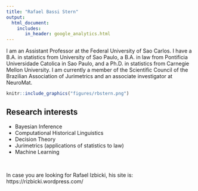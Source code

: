 ```yaml
---
title: "Rafael Bassi Stern"
output: 
  html_document:
    includes:
       in_header: google_analytics.html
---
```


I am an Assistant Professor at the
Federal University of Sao Carlos.
I have a B.A. in statistics from
University of Sao Paulo, 
a B.A. in law from 
Pontificia Universidade Catolica in Sao Paulo, and
a Ph.D. in statistics from 
Carnegie Mellon University.
I am currently a member of the
Scientific Council of the
Brazilian Association of Jurimetrics and
an associate investigator at NeuroMat.

```r
knitr::include_graphics("figures/rbstern.png")
```

## Research interests

- Bayesian Inference
- Computational Historical Linguistics
- Decision Theory
- Jurimetrics (applications of statistics to law)
- Machine Learning

<br/>

In case you are looking for Rafael Izbicki,
his site is: https://rizbicki.wordpress.com/
